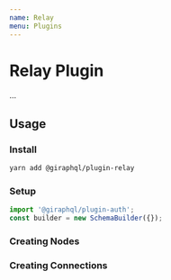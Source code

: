 ```yaml
---
name: Relay
menu: Plugins
---
```


# Relay Plugin

...

## Usage

### Install

```bash
yarn add @giraphql/plugin-relay
```

### Setup

```ts
import '@giraphql/plugin-auth';
const builder = new SchemaBuilder({});
```

### Creating Nodes

### Creating Connections
